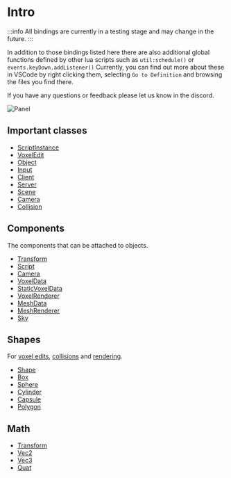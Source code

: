 # Intro

:::info
All bindings are currently in a testing stage and may change in the future. 
:::

In addition to those bindings listed here there are also additional global functions defined by other lua scripts such as `util:schedule()` or `events.keyDown.addListener()`
Currently, you can find out more about these in VSCode by right clicking them, selecting `Go to Definition` and browsing the files you find there.

If you have any questions or feedback please let us know in the discord.

![Panel](/img/editor-basics/concepts.gif)

## Important classes
* [ScriptInstance](ScriptInstance)
* [VoxelEdit](VoxelEdit)
* [Object](Object)
* [Input](Input)
* [Client](Client)
* [Server](Server)
* [Scene](Scene)
* [Camera](Camera)
* [Collision](Collision)

## Components
The components that can be attached to objects.

* [Transform](Transform)
* [Script](Script)
* [Camera](Camera)
* [VoxelData](VoxelData)
* [StaticVoxelData](StaticVoxelData)
* [VoxelRenderer](VoxelRenderer)
* [MeshData](MeshRenderer)
* [MeshRenderer](MeshRenderer)
* [Sky](Sky)

## Shapes
For [voxel edits](VoxelEdit#userdata-shape), [collisions](Collision#Shape-shape) and [rendering](MeshData#nil-AddShape-Shape-Vec4).

* [Shape](Shape)
* [Box](Box)
* [Sphere](Sphere)
* [Cylinder](Cylinder)
* [Capsule](Capsule)
* [Polygon](Polygon)

## Math
* [Transform](Transform)
* [Vec2](Vec2)
* [Vec3](Vec3)
* [Quat](Quat)

